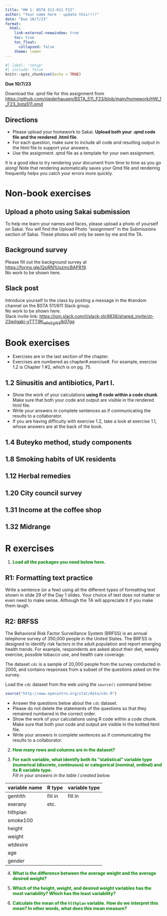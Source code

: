 ```yaml
---
title: "HW 1: BSTA 511-611 F22"
author: "Your name here - update this!!!!"
date: "Due 10/7/23"
format: 
  html:
    link-external-newwindow: true
    toc: true
    toc_float:
      collapsed: false
    theme: lumen
---
```


```r
#| label: "setup"
#| include: false
knitr::opts_chunk$set(echo = TRUE)
```


**Due 10/7/23**

Download the .qmd file for this assignment from [https://github.com/niederhausen/BSTA_511_F23/blob/main/homework/HW_1_F23_bsta511.qmd](https://github.com/niederhausen/BSTA_511_F23/blob/main/homework/HW_1_F23_bsta511.qmd)


## Directions

* Please upload your homework to Sakai. __Upload both your .qmd code file and the rendered .html file__.
* For each question, make sure to include all code and resulting output in the html file to support your answers. 
* Use the assignment .qmd file as a template for your own assignment.

:::{.callout-tip}
It is a good idea to try rendering your document from time to time as you go along!  Note that rendering automatically saves your Qmd file and rendering frequently helps you catch your errors more quickly.
:::


# Non-book exercises

## Upload a photo using Sakai submission

To help me learn your names and faces, please upload a photo of yourself on Sakai. You will find the Upload Photo "assignment" in the Submissions section of Sakai. These photos will only be seen by me and the TA.

## Background survey

Please fill out the background survey at [https://forms.gle/QsjRN1UxzmcBAP819](https://forms.gle/QsjRN1UxzmcBAP819).  
No work to be shown here. 

## Slack post

Introduce yourself to the class by posting a message in the #random channel on the BSTA 511/611 Slack group.  
No work to be shown here.  
Slack invite link: [https://join.slack.com/t/slack-zlc9838/shared_invite/zt-23wilgaki-yTTT9K~lePsEgW3~Ik07gg](https://join.slack.com/t/slack-zlc9838/shared_invite/zt-23wilgaki-yTTT9K~lePsEgW3~Ik07gg)


# Book exercises

* Exercises are in the last section of the chapter. 
* Exercises are numbered as chapter#.exercise#. For example, exercise 1.2 is Chapter 1 #2, which is on pg. 75. 

## 1.2 Sinusitis and antibiotics, Part I.

* Show the work of your calculations **using R code within a code chunk**. Make sure that both your code and output are visible in the rendered html file.
* Write your answers in complete sentences as if communicating the results to a collaborator.
* If you are having difficulty with exercise 1.2, take a look at exercise 1.1, whose answers are at the back of the book.



## 1.4 Buteyko method, study components




## 1.8 Smoking habits of UK residents



## 1.12 Herbal remedies


## 1.20 City council survey



## 1.31 Income at the coffee shop


## 1.32 Midrange




# R exercises

1. __<font color="green">Load all the packages you need below here. </font>__

## R1: Formatting text practice

Write a sentence (or a few) using all the different types of formatting text shown in slide 29 of the Day 1 slides. Your choice of text does not matter or even need to make sense. Although the TA will appreciate it if you make them laugh.


## R2: BRFSS

The Behavioral Risk Factor Surveillance System (BRFSS) is an annual telephone survey of 350,000 people in the United States. The BRFSS is designed to identify risk factors in the adult population and report emerging health trends. For example, respondents are asked about their diet, weekly exercise, possible tobacco use, and health care coverage.

The dataset `cdc` is a sample of 20,000 people from the survey conducted in 2000, and contains responses from a subset of the questions asked on the survey.

Load the `cdc` dataset from the web using the `source()` command below:
```r
source("http://www.openintro.org/stat/data/cdc.R")
```

* Answer the questions below about the `cdc` dataset. 
* Please do not delete the statements of the questions so that they remained numbered in the correct order. 
* Show the work of your calculations using R code within a code chunk. Make sure that both your code and output are visible in the knitted html file.
* Write your answers in complete sentences as if communicating the results to a collaborator. 


2. __<font color="green">How many rows and columns are in the dataset?</font>__




3. __<font color="green">For each variable, what identify both its "statistical" variable type (numerical (discrete, continuous) or categorical (nominal, ordinal) and its R variable type.</font>__  
*Fill in your answers in the table I created below.*

variable name | R type | variable type
---| ---| ---
genhlth    | fill in    |  fill in
exerany    |  etc.   |
hlthplan    |     |
smoke100    |     |
height    |     |
weight    |     |
wtdesire    |     |
age    |     |
gender    |     |



4.  __<font color="green">What is the difference between the average weight and the average desired weight?</font>__



5.  __<font color="green">Which of the height, weight, and desired weight variables has the most variability? Which has the least variability?</font>__




6.  __<font color="green">Calculate the mean of the `hlthplan` variable. How do we interpret this mean? In other words, what does this mean measure?</font>__

